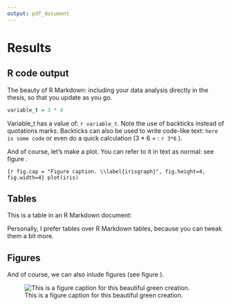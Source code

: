 ---
output: pdf_document
---

# Results

## R code output

The beauty of R Markdown: including your data analysis directly in the thesis, so that you update as you go.

```{r}
variable_t = 3 * 4
```

Variable_t has a value of: `r variable_t`. Note the use of backticks instead of quotations marks. Backticks can also be used to write code-like text: `here is some code` or even do a quick calculation (3 * 6 = : `r 3*6` ).

And of course, let's make a plot. You can refer to it in text as normal: see figure \ref{irisgraph}.

```{r fig.cap = "Figure caption. \\label{irisgraph}", fig.height=4, fig.width=4}
plot(iris)
```


## Tables

This is a \LaTeX  table in an R Markdown document:

\begin{table}
\centering
\caption{This is a table with info}
\label{table-paramvalues}
\begin{tabular}{ p{4cm} p{4cm} p{4cm} }
\hline \\ [-1.5ex]
colname & colname & colname \\ [1ex]
\hline \\ [-1.5ex]
Info & info & info \\ [1ex]
Info & info & info \\ [1ex]
Info & info & info \\ [1ex]
\hline
\end{tabular}
\end{table}

Personally, I prefer \LaTeX tables over R Markdown tables, because you can tweak them a bit more.

## Figures

And of course, we can also inlude figures (see figure \ref{figurelabel}).

![This is a figure caption for this beautiful green creation. \label{figurelabel}](figure1.png)

